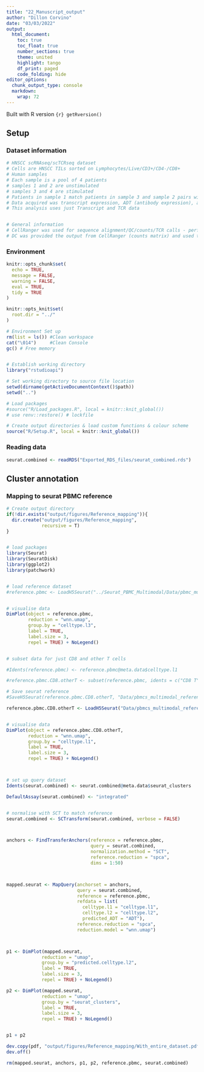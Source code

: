 ```yaml
---
title: "22_Manuscript_output"
author: "Dillon Corvino"
date: "03/03/2022"
output:
  html_document:
    toc: true
    toc_float: true
    number_sections: true
    theme: united
    highlight: tango
    df_print: paged
    code_folding: hide
editor_options: 
  chunk_output_type: console
  markdown: 
    wrap: 72
---
```


Built with R version `{r} getRversion()`

## Setup {.tabset}

### Dataset information

```r

# HNSCC scRNAseq/scTCRseq dataset
# Cells are HNSCC TILs sorted on Lymphocytes/Live/CD3+/CD4-/CD8+
# Human samples
# Each sample is a pool of 4 patients
# samples 1 and 2 are unstimulated 
# samples 3 and 4 are stimulated 
# Patients in sample 1 match patients in sample 3 and sample 2 pairs with 4
# Data acquired was transcript expression, ADT (antibody expression), and TCRA & B sequences
# This analysis uses just Transcript and TCR data


# General information
# CellRanger was used for sequence alignment/QC/counts/TCR calls - performed by Ross (QIMR, Brisbane, Aus)
# DC was provided the output from CellRanger (counts matrix) and used this as input for analysis within this script

```

### Environment

```r
knitr::opts_chunk$set(
  echo = TRUE,
  message = FALSE,
  warning = FALSE,  
  eval = TRUE, 
  tidy = TRUE
)

knitr::opts_knit$set(
  root.dir = "../"
)

# Environment Set up
rm(list = ls()) #Clean workspace
cat("\014")     #Clean Console
gc() # Free memory


# Establish working directory
library("rstudioapi")

# Set working directory to source file location
setwd(dirname(getActiveDocumentContext()$path))
setwd("..")

# Load packages
#source("R/Load_packages.R", local = knitr::knit_global())
# use renv::restore() # lockfile

# Create output directories & load custom functions & colour scheme
source("R/Setup.R", local = knitr::knit_global())


```


### Reading data

```r

seurat.combined <- readRDS("Exported_RDS_files/seurat_combined.rds")

```


## Cluster annotation {.tabset}

### Mapping to seurat PBMC reference

```r


# Create output directory
if(!dir.exists("output/figures/Reference_mapping")){
  dir.create("output/figures/Reference_mapping", 
             recursive = T)
}


# load packages
library(Seurat)
library(SeuratDisk)
library(ggplot2)
library(patchwork)


# load reference dataset
#reference.pbmc <- LoadH5Seurat("../Seurat_PBMC_Multimodal/Data/pbmc_multimodal.h5seurat")


# visualise data 
DimPlot(object = reference.pbmc, 
        reduction = "wnn.umap", 
        group.by = "celltype.l3",
        label = TRUE,
        label.size = 3,
        repel = TRUE) + NoLegend()


# subset data for just CD8 and other T cells 

#Idents(reference.pbmc) <- reference.pbmc@meta.data$celltype.l1

#reference.pbmc.CD8.otherT <- subset(reference.pbmc, idents = c("CD8 T", "other T"))

# Save seurat reference
#SaveH5Seurat(reference.pbmc.CD8.otherT, "Data/pbmcs_multimodal_reference_CD8_and_otherT.h5seurat")

reference.pbmc.CD8.otherT <- LoadH5Seurat("Data/pbmcs_multimodal_reference_CD8_and_otherT.h5seurat")


# visualise data 
DimPlot(object = reference.pbmc.CD8.otherT, 
        reduction = "wnn.umap", 
        group.by = "celltype.l1",
        label = TRUE,
        label.size = 3,
        repel = TRUE) + NoLegend()



# set up query dataset 
Idents(seurat.combined) <- seurat.combined@meta.data$seurat_clusters

DefaultAssay(seurat.combined) <- "integrated"


# normalise with SCT to match reference 
seurat.combined <- SCTransform(seurat.combined, verbose = FALSE)



anchors <- FindTransferAnchors(reference = reference.pbmc,
                               query = seurat.combined,
                               normalization.method = "SCT",
                               reference.reduction = "spca",
                               dims = 1:50)



mapped.seurat <- MapQuery(anchorset = anchors,
                          query = seurat.combined,
                          reference = reference.pbmc,
                          refdata = list(
                            celltype.l1 = "celltype.l1",
                            celltype.l2 = "celltype.l2",
                            predicted_ADT = "ADT"),
                          reference.reduction = "spca", 
                          reduction.model = "wnn.umap")



p1 <- DimPlot(mapped.seurat, 
             reduction = "umap", 
             group.by = "predicted.celltype.l2",
             label = TRUE,
             label.size = 3, 
             repel = TRUE) + NoLegend()

p2 <- DimPlot(mapped.seurat, 
             reduction = "umap", 
             group.by = "seurat_clusters",
             label = TRUE,
             label.size = 3, 
             repel = TRUE) + NoLegend()


p1 + p2

dev.copy(pdf, "output/figures/Reference_mapping/With_entire_dataset.pdf")
dev.off()

rm(mapped.seurat, anchors, p1, p2, reference.pbmc, seurat.combined)


```

